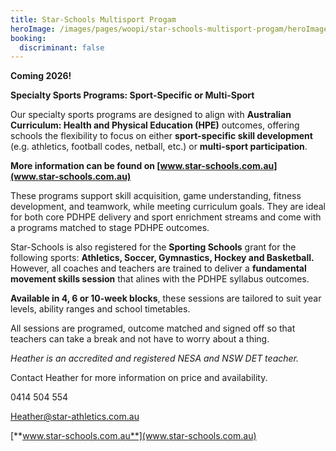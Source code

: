 ```yaml
---
title: Star-Schools Multisport Progam
heroImage: /images/pages/woopi/star-schools-multisport-progam/heroImage.png
booking:
  discriminant: false
---
```

**Coming 2026!**

**Specialty Sports Programs: Sport-Specific or Multi-Sport**

Our specialty sports programs are designed to align with **Australian Curriculum: Health and Physical Education (HPE)** outcomes, offering schools the flexibility to focus on either **sport-specific skill development** (e.g. athletics, football codes, netball, etc.) or **multi-sport participation**.

**More information can be found on [www.star-schools.com.au](www.star-schools.com.au)**

These programs support skill acquisition, game understanding, fitness development, and teamwork, while meeting curriculum goals. They are ideal for both core PDHPE delivery and sport enrichment streams and come with a programs matched to stage PDHPE outcomes.

Star-Schools is also registered for the **Sporting Schools** grant for the following sports: **Athletics, Soccer, Gymnastics, Hockey and Basketball.** However, all coaches and teachers are trained to deliver a **fundamental movement skills session** that alines with the PDHPE syllabus outcomes.

**Available in 4, 6 or 10-week blocks**, these sessions are tailored to suit year levels, ability ranges and school timetables.

All sessions are programed, outcome matched and signed off so that teachers can take a break and not have to worry about a thing.&#x20;

*Heather is an accredited and registered NESA and NSW DET teacher.*&#x20;

Contact Heather for more information on price and availability.

0414 504 554

[Heather@star-athletics.com.au](mailto:Heather@star-athletics.com.au)

[**www.star-schools.com.au**](www.star-schools.com.au)
